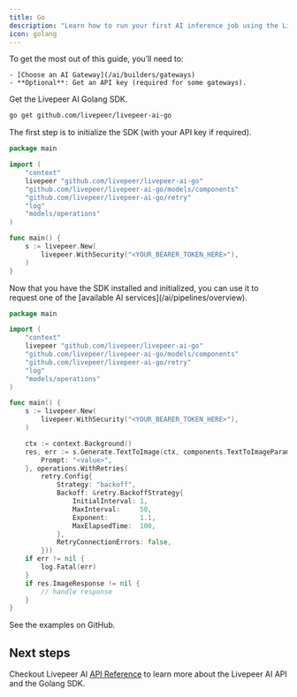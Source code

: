 ```yaml
---
title: Go
description: "Learn how to run your first AI inference job using the Livepeer AI Go SDK."
icon: golang
---
```


<Steps>
  <Step title="Prerequisites">
  To get the most out of this guide, you’ll need to:

    - [Choose an AI Gateway](/ai/builders/gateways)
    - **Optional**: Get an API key (required for some gateways).

  </Step>

  <Step title="Install the SDK">
  Get the Livepeer AI Golang SDK.

```bash
go get github.com/livepeer/livepeer-ai-go
```

  </Step>
  
  <Step title="Initialize the SDK">
  The first step is to initialize the SDK (with your API key if required).

```go
package main

import (
	"context"
	livepeer "github.com/livepeer/livepeer-ai-go"
	"github.com/livepeer/livepeer-ai-go/models/components"
	"github.com/livepeer/livepeer-ai-go/retry"
	"log"
	"models/operations"
)

func main() {
	s := livepeer.New(
		livepeer.WithSecurity("<YOUR_BEARER_TOKEN_HERE>"),
	)
}
```

  </Step>
  <Step title="Use the SDK">
  Now that you have the SDK installed and initialized, you can use it to request one of the [available AI services](/ai/pipelines/overview).

```go
package main

import (
	"context"
	livepeer "github.com/livepeer/livepeer-ai-go"
	"github.com/livepeer/livepeer-ai-go/models/components"
	"github.com/livepeer/livepeer-ai-go/retry"
	"log"
	"models/operations"
)

func main() {
	s := livepeer.New(
		livepeer.WithSecurity("<YOUR_BEARER_TOKEN_HERE>"),
	)

	ctx := context.Background()
	res, err := s.Generate.TextToImage(ctx, components.TextToImageParams{
		Prompt: "<value>",
	}, operations.WithRetries(
		retry.Config{
			Strategy: "backoff",
			Backoff: &retry.BackoffStrategy{
				InitialInterval: 1,
				MaxInterval:     50,
				Exponent:        1.1,
				MaxElapsedTime:  100,
			},
			RetryConnectionErrors: false,
		}))
	if err != nil {
		log.Fatal(err)
	}
	if res.ImageResponse != nil {
		// handle response
	}
}
```

  </Step>
  
  <Step title="Try it yourself">
    <Card
      title="Golang Examples"
      href="https://github.com/livepeer/livepeer-ai-js/tree/main/docs/sdks/generate#generate"
      icon="arrow-up-right-from-square"
    >
        See the examples on GitHub.
    </Card>
  </Step>
</Steps>

## Next steps

Checkout Livepeer AI [API Reference](/ai/api-reference) to learn more about the
Livepeer AI API and the Golang SDK.
